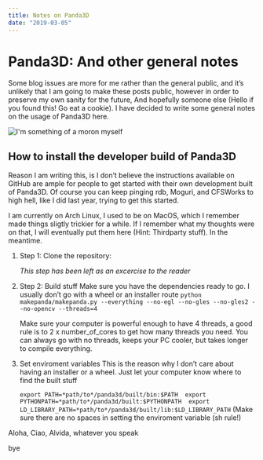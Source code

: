 ```yaml
---
title: Notes on Panda3D
date: "2019-03-05"
---
```

# Panda3D: And other general notes

Some blog issues are more for me rather than the general public, and it's unlikely that I am going to make these posts public, however in order to preserve my own sanity for the future, And hopefully someone else (Hello if you found this! Go eat a cookie). I have decided to write some general notes on the usage of Panda3D here.

![](https://imgur.com/a/eI67Q4v "I'm something of a moron myself")



## How to install the developer build of Panda3D
Reason I am writing this, is I don't believe the instructions available on GitHub are ample for people to get started with their own development built of Panda3D. Of course you can keep pinging rdb, Moguri, and CFSWorks to high hell, like I did last year, trying to get this started.

I am currently on Arch Linux, I used to be on MacOS, which I remember made things sligtly trickier for a while. If I remember what my thoughts were on that, I will eventually put them here (Hint: Thirdparty stuff). In the meantime.

1. Step 1: Clone the repository:

	*This step has been left as an excercise to the reader*

2. Step 2: Build stuff
	Make sure you have the dependencies ready to go. I usually don't go with a wheel or an installer route
	```python makepanda/makepanda.py --everything --no-egl --no-gles --no-gles2 --no-opencv --threads=4```

	Make sure your computer is powerful enough to have 4 threads, a good rule is to 2 x number_of_cores to get how many threads you need. You can always go with no threads, keeps your PC cooler, but takes longer to compile everything.

3. Set enviroment variables
	This is the reason why I don't care about having an installer or a wheel. Just let your computer know where to find the built stuff

	```
	export PATH=*path/to*/panda3d/built/bin:$PATH
	export PYTHONPATH=*path/to*/panda3d/built:$PYTHONPATH
	export LD_LIBRARY_PATH=*path/to*/panda3d/built/lib:$LD_LIBRARY_PATH
	``` (Make sure there are no spaces in setting the enviroment variable (sh rule!)

Aloha, Ciao, Alvida, whatever you speak

bye